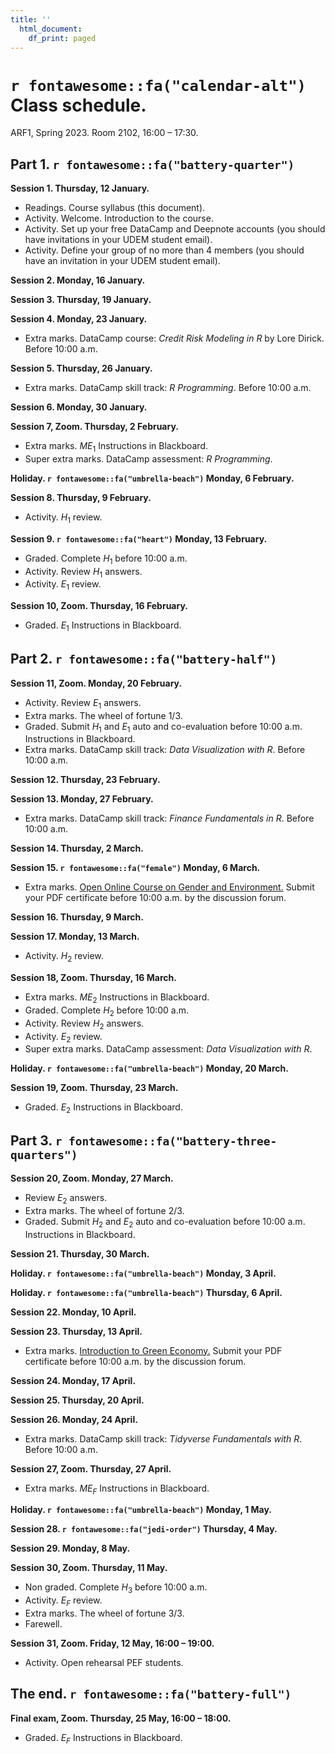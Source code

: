 ```yaml
---
title: ''
  html_document:
    df_print: paged
---
```


\newpage

# `r fontawesome::fa("calendar-alt")` Class schedule. 

ARF1, Spring 2023. Room 2102, 16:00 – 17:30.

## Part 1. `r fontawesome::fa("battery-quarter")`

**Session 1. Thursday, 12 January.**

- Readings. Course syllabus (this document).
- Activity. Welcome. Introduction to the course.
- Activity. Set up your free DataCamp and Deepnote accounts (you should have invitations in your UDEM student email).
- Activity. Define your group of no more than 4 members (you should have an invitation in your UDEM student email).

**Session 2. Monday, 16 January.**

<!-- - Readings. @crouhy2014essentials: Chapter 1: Risk management a helicopter view. -->
<!-- - Complementary material. @crouhy2014essentials videos: First [The Building Blocks of Risk Management.](https://youtu.be/sKMt1qzmGfU) Second [Risk Management: A Helicopter View.](https://youtu.be/PJbRtIVGdaI) -->
<!-- - Complementary material. Reading: @brealey2020principles: Chapter 26 Managing Risk. -->

**Session 3. Thursday, 19 January.**

<!-- - Readings. @crouhy2014essentials: Chapter 2: Corporate risk management a primer. -->
<!-- - Complementary material. @crouhy2014essentials video: [Corporate Risk Management: A Primer.](https://youtu.be/YWpfwi8wD4c) -->

**Session 4. Monday, 23 January.**

- Extra marks. DataCamp course: *Credit Risk Modeling in R* by Lore Dirick. Before 10:00 a.m.

<!-- - Readings. @crouhy2014essentials: Chapter 2: Corporate risk management a primer. -->

**Session 5. Thursday, 26 January.**

- Extra marks. DataCamp skill track: *R Programming*. Before 10:00 a.m.

<!-- - Readings. @lozanoARF: Chapter 1. Loan analysis. -->
<!-- - To know more about regression with a binary dependent variable, and references to credit risk please see @hanck2020introduction: Chapter 11. @hull2020machine: Chapter 3. Classifiers: [ROC Curves, Area under curve, classification rate, true/false positive rate.](https://youtu.be/HljSmQhLs8M) -->

**Session 6. Monday, 30 January.**

<!-- - Readings. @lozanoARF: Chapter 1 Loan analysis; Mensaje del futuro para ARF. -->
<!-- - Complementary material. Article: @alonso2021understanding. -->


**Session 7, Zoom. Thursday, 2 February.**

- Extra marks. $ME_1$ Instructions in Blackboard.
- Super extra marks. DataCamp assessment: *R Programming*.

<!-- - Readings. @lozanoARF: Chapter 1. Loan analysis. -->

**Holiday. `r fontawesome::fa("umbrella-beach")` Monday, 6 February.**

**Session 8. Thursday, 9 February.**

- Activity. $H_1$ review.

<!-- - Readings. @Hull9: Section 24.1 Credit ratings; Section 24.2 Historical default probabilities; Section 24.3 Recovery rates. -->
<!-- - Complementary material. Fictional video (warning, it has offensive language): [FrontPoint Partners confronts Morgan Stanley Risk Assessors and S&P.](https://youtu.be/Vvxbc8L4s64) -->
<!-- - Complementary material. Video: [Ethics and Trust in the Investment Profession.](https://youtu.be/azBhDSjBRS0) -->
<!-- - Complementary material. PowerPoint slides: [John C. Hull.](https://www-2.rotman.utoronto.ca/~hull/ofodslides/index.html) -->



**Session 9. `r fontawesome::fa("heart")` Monday, 13 February.**

- Graded. Complete $H_1$ before 10:00 a.m.
- Activity. Review $H_1$ answers.
- Activity. $E_1$ review.

<!-- - Readings. @Hull9: Section 24.6 Using equity prices to estimate default probabilities; @lozanoARF: Chapter 2 The Merton model. -->
<!-- - Complementary material. Reading: @brealey2020principles: Chapter 23 Credit Risk and the Value of Corporate Debt. -->
<!-- - Complementary material. Video: [Merton Model for Credit Risk Assessment.](https://youtu.be/TjVvatkjlsM) -->

**Session 10, Zoom. Thursday, 16 February.**

- Graded. $E_1$ Instructions in Blackboard.

<!-- - Readings. @Hull9: Section 24.6 Using equity prices to estimate default probabilities; @lozanoARF: Chapter 2 The Merton model. -->
<!-- - Complementary material. Video: [FRM: How d2 in Black-Scholes becomes PD in Merton model](https://youtu.be/lV0ytJYbVzc) -->


## Part 2. `r fontawesome::fa("battery-half")`

**Session 11, Zoom. Monday, 20 February.**

- Activity. Review $E_1$ answers.
- Extra marks. The wheel of fortune 1/3.
- Graded. Submit $H_1$ and $E_1$ auto and co-evaluation before 10:00 a.m. Instructions in Blackboard.
- Extra marks. DataCamp skill track: *Data Visualization with R*. Before 10:00 a.m.

<!-- - Readings. @Hull9: Section 24.6 Using equity prices to estimate default probabilities; @lozanoARF: Chapter 2 The Merton model. -->

**Session 12. Thursday, 23 February.**


<!-- - [International Literacy Day.](https://youtu.be/spAAxgGZ4HI) -->

**Session 13. Monday, 27 February.**

- Extra marks. DataCamp skill track: *Finance Fundamentals in R*. Before 10:00 a.m.


**Session 14. Thursday, 2 March.**


<!-- - [International Day of Democracy.](https://www.un.org/en/observances/democracy-day) -->
<!-- - Mention DataCamp in social media if possible. [Instructions.](https://docs.google.com/document/d/1Dv-L036CZWsZCmn9W5p0ikgetlc4GcT-NQ9Rp_HebE0/edit) -->


**Session 15. `r fontawesome::fa("female")` Monday, 6 March.**

- Extra marks. [Open Online Course on Gender and Environment.](https://unccelearn.org/course/view.php?id=39&page=overview) Submit your PDF certificate before 10:00 a.m. by the discussion forum.

<!-- - Class activity. Analysis of the Mexican economy 1/2. -->
<!-- - Readings. Look for a recent and relevant Banxico presentation: [Banxico.](https://www.banxico.org.mx/publicaciones-y-prensa/presentaciones/presentaciones-junta-gobierno.html) -->
<!-- - Complementary material. Look for the latest available videos: [Dinero y Poder.](https://www.youtube.com/watch?v=rg14j5A63Ac&list=PLrFkZrRQk9nldDbMwOJ37xgPKL2M4E6Jl) -->

**Session 16. Thursday, 9 March.**

<!-- - Class activity. Analysis of the Mexican economy 2/2. -->

**Session 17. Monday, 13 March.**

- Activity. $H_2$ review.


<!-- - Readings. @Hull9: Section 24.8 Default correlation; @lozanoARF: Chapter 3 The Gaussian copula model. -->
<!-- - Complementary material. Video: [Random numbers following a multivariate normal distribution.](https://youtu.be/cphvhtkpKoc) -->

**Session 18, Zoom. Thursday, 16 March.**

- Extra marks. $ME_2$ Instructions in Blackboard.
- Graded. Complete $H_2$ before 10:00 a.m.
- Activity. Review $H_2$ answers.
- Activity. $E_2$ review.
- Super extra marks. DataCamp assessment: *Data Visualization with R*.


<!-- - [International Day of Awareness on Food Loss and Waste Reduction.](https://www.un.org/en/observances/end-food-waste-day/) -->
<!-- - Readings. @Hull9: Section 24.8 Default correlation; @lozanoARF: Chapter 3 The Gaussian copula model. -->
<!-- - Complementary material. Videos from my YouTube channel: [t Copula.](https://youtu.be/XZPVnanmEtw) [Gumbel Copula.](https://youtu.be/Oq27fu86ahU) [Frank Copula.](https://youtu.be/4OOF_FTrZ3w) [Clayton Copula.](https://youtu.be/vtzkgnWjFQ4) -->


**Holiday. `r fontawesome::fa("umbrella-beach")` Monday, 20 March.**


**Session 19, Zoom. Thursday, 23 March.**

- Graded. $E_2$ Instructions in Blackboard.


<!-- - Readings. @Hull9: Section 24.8 Default correlation; @lozanoARF: Chapter 3 The Gaussian copula model. -->
<!-- - Complementary material. Video: [Measuring Credit Risk.](https://youtu.be/03nNzt8PyYM) -->
<!-- - To know more about copulas see @ruppert2011statistics: Chapter 8. -->

## Part 3. `r fontawesome::fa("battery-three-quarters")`

**Session 20, Zoom. Monday, 27 March.**

- Review $E_2$ answers.
- Extra marks. The wheel of fortune 2/3.
- Graded. Submit $H_2$ and $E_2$ auto and co-evaluation before 10:00 a.m. Instructions in Blackboard.


**Session 21. Thursday, 30 March.**

**Holiday. `r fontawesome::fa("umbrella-beach")` Monday, 3 April.**

**Holiday. `r fontawesome::fa("umbrella-beach")` Thursday, 6 April.**

**Session 22. Monday, 10 April.**


<!-- - [International Day for Disaster Risk Reduction.](https://www.un.org/en/observances/disaster-reduction-day) -->

**Session 23. Thursday, 13 April.**

- Extra marks. [Introduction to Green Economy.](https://unccelearn.org/course/view.php?id=51&page=overview) Submit your PDF certificate before 10:00 a.m. by the discussion forum.

<!-- - [International Day for the Eradication of Poverty.](https://www.un.org/en/observances/day-for-eradicating-poverty) -->

**Session 24. Monday, 17 April.**




**Session 25. Thursday, 20 April.**

<!-- - Readings. @Hull9: Section 25.1 Credit default swaps. -->
<!-- - Complementary material. Video: [Credit Risk Transfer Mechanisms.](https://youtu.be/nEp2RfweCjs) -->

**Session 26. Monday, 24 April.**

- Extra marks. DataCamp skill track: *Tidyverse Fundamentals with R*. Before 10:00 a.m.

<!-- - Readings. @Hull9: Section 25.1 Credit default swaps. -->
<!-- - Complementary material. Fictional video: [Dr. Michael Burry Betting Against the Housing Market.](https://youtu.be/dqDu1sHoIAw) -->

<!-- - Readings. @Hull9: Section 24.8 Default correlation; @lozanoARF: Chapter 3 The Gaussian copula model. -->


**Session 27, Zoom. Thursday, 27 April.**

- Extra marks. $ME_F$ Instructions in Blackboard.

**Holiday. `r fontawesome::fa("umbrella-beach")` Monday, 1 May.**

<!-- - Readings. @Hull9: Section 25.2: Valuation of credit default swaps. -->

**Session 28. `r fontawesome::fa("jedi-order")` Thursday, 4 May.**


<!-- - Readings. @Hull9: Section 25.2: Valuation of credit default swaps. -->

**Session 29. Monday, 8 May.**

<!-- - Readings. @Hull9: Section 25.2: Valuation of credit default swaps. -->

**Session 30, Zoom. Thursday, 11 May.**

<!-- - Time to catch up with the material. -->

- Non graded. Complete $H_3$ before 10:00 a.m.
- Activity. $E_F$ review.
- Extra marks. The wheel of fortune 3/3.
- Farewell.

**Session 31, Zoom. Friday, 12 May, 16:00 – 19:00.**

- Activity. Open rehearsal PEF students.

## The end. `r fontawesome::fa("battery-full")`

**Final exam, Zoom. Thursday, 25 May, 16:00 – 18:00.**

- Graded. $E_F$ Instructions in Blackboard.


\newpage





